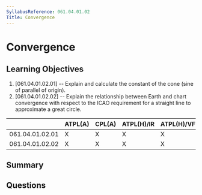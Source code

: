 ```yaml
---
SyllabusReference: 061.04.01.02
Title: Convergence
---
```


# Convergence

## Learning Objectives

1. [061.04.01.02.01] -- Explain and calculate the constant of the cone (sine of
   parallel of origin).
2. [061.04.01.02.02] -- Explain the relationship between Earth and chart
   convergence with respect to the ICAO requirement for a straight line to
   approximate a great circle.

|                 | ATPL(A) | CPL(A) | ATPL(H)/IR | ATPL(H)/VFR | CPL(H) | IR  | CBIR(A) |
| --------------- | ------- | ------ | ---------- | ----------- | ------ | --- | ------- |
| 061.04.01.02.01 | X       | X      | X          | X           | X      |     |         |
| 061.04.01.02.02 | X       | X      | X          | X           | X      |     |         |

## Summary

## Questions
